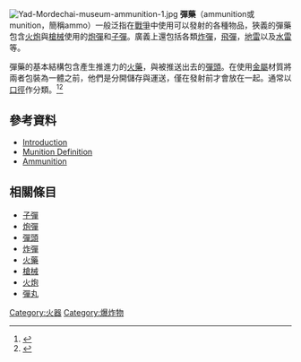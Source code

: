 [[File:Yad-Mordechai-museum-ammunition-1.jpg|right]]
'''彈藥'''（ammunition或munition，簡稱ammo）一般泛指在[[戰爭|戰爭]]中使用可以發射的各種物品，狹義的彈藥包含[[火炮|火炮]]與[[槍械|槍械]]使用的[[炮彈|炮彈]]和[[子彈|子彈]]。廣義上還包括各類[[炸彈|炸彈]]，[[飛彈|飛彈]]，[[地雷|地雷]]以及[[水雷|水雷]]等。

彈藥的基本結構包含產生推進力的[[火藥|火藥]]，與被推送出去的[[彈頭|彈頭]]。在使用[[金屬|金屬]]材質將兩者包裝為一體之前，他們是分開儲存與運送，僅在發射前才會放在一起。通常以[[口徑|口徑]]作分類。<ref>{{cite web|url=http://www.smallarmssurvey.org/fileadmin/docs/Q-Handbooks/HB-06-Weapons-ID/SAS-HB-06-Weapons-ID-ch4.pdf|title=Weapons Identification: Small-calibre Ammunition|date=2019|archiveurl=https://web.archive.org/web/20210519205530/http://www.smallarmssurvey.org/fileadmin/docs/Q-Handbooks/HB-06-Weapons-ID/SAS-HB-06-Weapons-ID-ch4.pdf|archivedate=2021|deadurl=no}}</ref><ref>{{cite web|url=https://www.wbdg.org/FFC/AF/AFDG/ARCHIVES/munitions1.pdf|title=Air Force Munitions Facilities Standards Guide|date=2004|archiveurl=https://web.archive.org/web/20210625075454/https://www.wbdg.org/FFC/AF/AFDG/ARCHIVES/munitions1.pdf|archivedate=2021|deadurl=no}}</ref>

==參考資料==
*[http://www.globalsecurity.org/military/systems/munitions/intro.htm Introduction] {{Wayback|url=http://www.globalsecurity.org/military/systems/munitions/intro.htm|date=20101228045027}}
*[http://www.militarydictionary.com/definition/munition.html Munition Definition] {{Wayback|url=http://www.militarydictionary.com/definition/munition.html |date=20210114052819 }}
*[http://www.answers.com/topic/ammunition Ammunition] {{Wayback|url=http://www.answers.com/topic/ammunition|date=20101225061212}}
{{reflist}}

==相關條目==
*[[子彈|子彈]]
*[[炮彈|炮彈]]
*[[彈頭|彈頭]]
*[[炸彈|炸彈]]
*[[火藥|火藥]]
*[[槍械|槍械]]
*[[火炮|火炮]]
*[[彈丸|彈丸]]

[[Category:火器|Category:火器]]
[[Category:爆炸物|Category:爆炸物]]